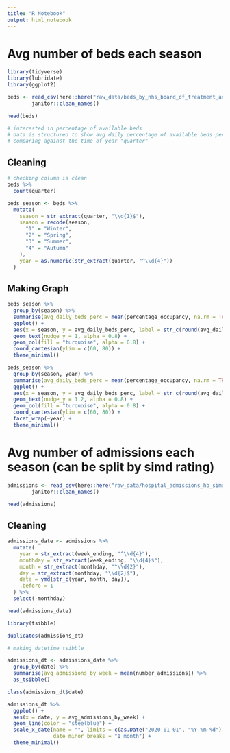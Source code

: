 ```yaml
---
title: "R Notebook"
output: html_notebook
---
```


# Avg number of beds each season

```r
library(tidyverse)
library(lubridate)
library(ggplot2)

beds <- read_csv(here::here("raw_data/beds_by_nhs_board_of_treatment_and_specialty.csv")) %>% 
        janitor::clean_names()

head(beds)

# interested in percentage of available beds
# data is structured to show avg daily percentage of available beds per hospital (id = "hb")
# comparing against the time of year "quarter"
```
## Cleaning

```r
# checking column is clean
beds %>% 
  count(quarter)

beds_season <- beds %>% 
  mutate(
    season = str_extract(quarter, "\\d{1}$"),
    season = recode(season, 
      "1" = "Winter",
      "2" = "Spring",
      "3" = "Summer",
      "4" = "Autumn"
    ),
    year = as.numeric(str_extract(quarter, "^\\d{4}"))
  )
```
## Making Graph

```r
beds_season %>% 
  group_by(season) %>% 
  summarise(avg_daily_beds_perc = mean(percentage_occupancy, na.rm = TRUE)) %>% 
  ggplot() +
  aes(x = season, y = avg_daily_beds_perc, label = str_c(round(avg_daily_beds_perc), "%")) +
  geom_text(nudge_y = 1, alpha = 0.8) +
  geom_col(fill = "turquoise", alpha = 0.8) +
  coord_cartesian(ylim = c(60, 80)) +
  theme_minimal()

beds_season %>% 
  group_by(season, year) %>% 
  summarise(avg_daily_beds_perc = mean(percentage_occupancy, na.rm = TRUE)) %>% 
  ggplot() +
  aes(x = season, y = avg_daily_beds_perc, label = str_c(round(avg_daily_beds_perc), "%")) +
  geom_text(nudge_y = 1.2, alpha = 0.8) +
  geom_col(fill = "turquoise", alpha = 0.8) +
  coord_cartesian(ylim = c(60, 80)) +
  facet_wrap(~year) +
  theme_minimal()
```

# Avg number of admissions each season (can be split by simd rating)

```r
admissions <- read_csv(here::here("raw_data/hospital_admissions_hb_simd_20220302.csv")) %>% 
        janitor::clean_names()

head(admissions)
```

## Cleaning

```r
admissions_date <- admissions %>% 
  mutate(
    year = str_extract(week_ending, "^\\d{4}"),
    monthday = str_extract(week_ending, "\\d{4}$"),
    month = str_extract(monthday, "^\\d{2}"),
    day = str_extract(monthday, "\\d{2}$"),
    date = ymd(str_c(year, month, day)),
    .before = 1
  ) %>% 
  select(-monthday)

head(admissions_date)
```

```r
library(tsibble)

duplicates(admissions_dt)

# making datetime tsibble

admissions_dt <- admissions_date %>% 
  group_by(date) %>% 
  summarise(avg_admissions_by_week = mean(number_admissions)) %>% 
  as_tsibble()

class(admissions_dt$date)

admissions_dt %>%
  ggplot() +
  aes(x = date, y = avg_admissions_by_week) +
  geom_line(color = "steelblue") +
  scale_x_date(name = "", limits = c(as.Date("2020-01-01", "%Y-%m-%d"), as.Date("2022-02-20", "%Y-%m-%d")), date_breaks = "3 months", 
               date_minor_breaks = "1 month") +
  theme_minimal()
```

```r

```

